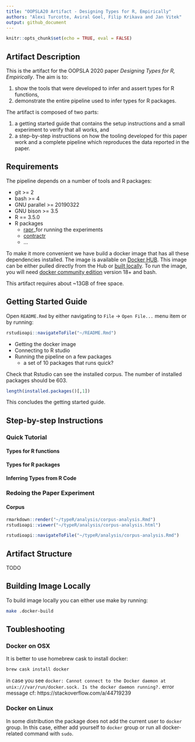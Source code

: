 ```yaml
---
title: "OOPSLA20 Artifact - Designing Types for R, Empirically"
authors: "Alexi Turcotte, Aviral Goel, Filip Krikava and Jan Vitek"
output: github_document
---
```


```r
knitr::opts_chunk$set(echo = TRUE, eval = FALSE)
```

## Artifact Description

This is the artifact for the OOPSLA 2020 paper *Designing Types for R, Empirically*.
The aim is to:

1.  show the tools that were developed to infer and assert types for R
    functions,
2.  demonstrate the entire pipeline used to infer types for R packages.

The artifact is composed of two parts: 

1. a getting started guide that contains the setup instructions and a small
   experiment to verify that all works, and
2. a step-by-step instructions on how the tooling developed for this paper work
   and a complete pipeline which reproduces the data reported in the paper.

## Requirements 

The pipeline depends on a number of tools and R packages:

- git >= 2
- bash >= 4
- GNU parallel >= 20190322
- GNU bison >= 3.5
- R == 3.5.0
- R packages
  - [rapr](https://github.com/PRL-PRG/rapr)_for running the experiments
  - [contractr](https://github.com/PRL-PRG/contractr)
  - ...


To make it more convenient we have build a docker image that has all these dependencies installed.
The image is available on [Docker HUB](https://hub.docker.com/r/prlprg/oopsla20-typer).
This image can be either pulled directly from the Hub or <a href="#building-image-locally">built locally</a>.
To run the image, you will need [docker community edition](https://docs.docker.com/install/) version 18+ and bash.


This artifact requires about ~13GB of free space.


## Getting Started Guide

Open `README.Rmd` by either navigating to `File` -> `Open File...` menu item or by running:

```r
rstudioapi::navigateToFile("~/README.Rmd")
```

- Getting the docker image
- Connecting to R studio
- Running the pipeline on a few packages
  - a set of 10 packages that runs quick?

Check that Rstudio can see the installed corpus.
The number of installed packages should be 603.

```r
length(installed.packages()[,1])
```

This concludes the getting started guide.

## Step-by-step Instructions

### Quick Tutorial

#### Types for R functions

#### Types for R packages

#### Inferring Types from R Code

### Redoing the Paper Experiment

#### Corpus

```r
rmarkdown::render("~/typeR/analysis/corpus-analysis.Rmd")
rstudioapi::viewer("~/typeR/analysis/corpus-analysis.html")
```

```r
rstudioapi::navigateToFile("~/typeR/analysis/corpus-analysis.Rmd")
```

## Artifact Structure

TODO

## Building Image Locally
<a name="#building-image-locally"/>

To build image locally you can either use make by running:

```sh
make .docker-build
```

## Toubleshooting

### Docker on OSX

It is better to use homebrew cask to install docker:

```sh
brew cask install docker
```

in case you see `docker: Cannot connect to the Docker daemon at unix:///var/run/docker.sock. Is the docker daemon running?.` error message
cf: https://stackoverflow.com/a/44719239

### Docker on Linux

In some distribution the package does not add the current user to `docker` group.
In this case, either add yourself to `docker` group or run all docker-related command with `sudo`.

